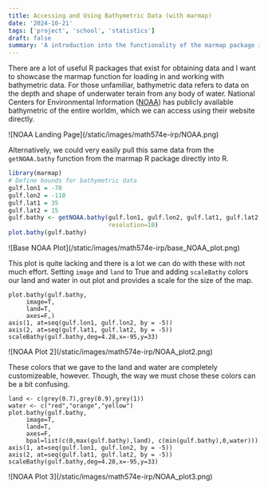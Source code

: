 ```yaml
---
title: Accessing and Using Bathymetric Data (with marmap)
date: '2024-10-21'
tags: ['project', 'school', 'statistics']
draft: false
summary: 'A introduction into the functionality of the marmap package in R to access and plot bathymetric data.'
---
```


There are a lot of useful R packages that exist for obtaining data and I want to showcase the marmap function for loading in and working with bathymetric data. For those unfamiliar, bathymetric data refers to data on the depth and shape of underwater terain from any body of water. National Centers for Environmental Information (<a href="https://www.ncei.noaa.gov/maps/bathymetry/">NOAA</a>) has publicly available bathymetric of the entire worldm, which we can access using their website directly.

<div className="-mx-2 flex flex-wrap">
  <div className="my-1 w-full overflow-hidden">
    ![NOAA Landing Page](/static/images/math574e-irp/NOAA.png)
  </div>
</div>

Alternatively, we could very easily pull this same data from the `getNOAA.bathy` function from the marmap R package directly into R.

```r
library(marmap)
# Define bounds for bathymetric data
gulf.lon1 = -70
gulf.lon2 = -110
gulf.lat1 = 35
gulf.lat2 = 15
gulf.bathy <- getNOAA.bathy(gulf.lon1, gulf.lon2, gulf.lat1, gulf.lat2,
                            resolution=10)
plot.bathy(gulf.bathy)
```

<div className="-mx-2 flex flex-wrap">
  <div className="my-1 w-full overflow-hidden">
    ![Base NOAA Plot](/static/images/math574e-irp/base_NOAA_plot.png)
  </div>
</div>

This plot is quite lacking and there is a lot we can do with these with not much effort. Setting `image` and `land` to True and adding `scaleBathy` colors our land and water in out plot and provides a scale for the size of the map.

```{r}
plot.bathy(gulf.bathy, 
     image=T, 
     land=T, 
     axes=F,)
axis(1, at=seq(gulf.lon1, gulf.lon2, by = -5))
axis(2, at=seq(gulf.lat1, gulf.lat2, by = -5))
scaleBathy(gulf.bathy,deg=4.28,x=-95,y=33)
```

<div className="-mx-2 flex flex-wrap">
  <div className="my-1 w-full overflow-hidden">
    ![NOAA Plot 2](/static/images/math574e-irp/NOAA_plot2.png)
  </div>
</div>

These colors that we gave to the land and water are completely customizeable, however. Though, the way we must chose these colors can be a bit confusing.

```{r}
land <- c(grey(0.7),grey(0.9),grey(1))
water <- c("red","orange","yellow")
plot.bathy(gulf.bathy, 
     image=T, 
     land=T, 
     axes=F,
     bpal=list(c(0,max(gulf.bathy),land), c(min(gulf.bathy),0,water)))
axis(1, at=seq(gulf.lon1, gulf.lon2, by = -5))
axis(2, at=seq(gulf.lat1, gulf.lat2, by = -5))
scaleBathy(gulf.bathy,deg=4.28,x=-95,y=33)
```
<div className="-mx-2 flex flex-wrap">
  <div className="my-1 w-full overflow-hidden">
    ![NOAA Plot 3](/static/images/math574e-irp/NOAA_plot3.png)
  </div>
</div>